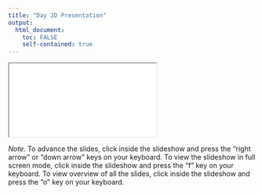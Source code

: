 ```yaml
---
title: "Day 2D Presentation"
output: 
  html_document:
    toc: FALSE
    self-contained: true
---
```


<iframe class="slide-deck" src="slides/slides_2d.html" title="Day 2D Presentation"></iframe>

*Note.* To advance the slides, click inside the slideshow and press the "right arrow" or "down arrow" keys on your keyboard. To view the slideshow in full screen mode, click inside the slideshow and press the "f" key on your keyboard. To view overview of all the slides, click inside the slideshow and press the "o" key on your keyboard.
